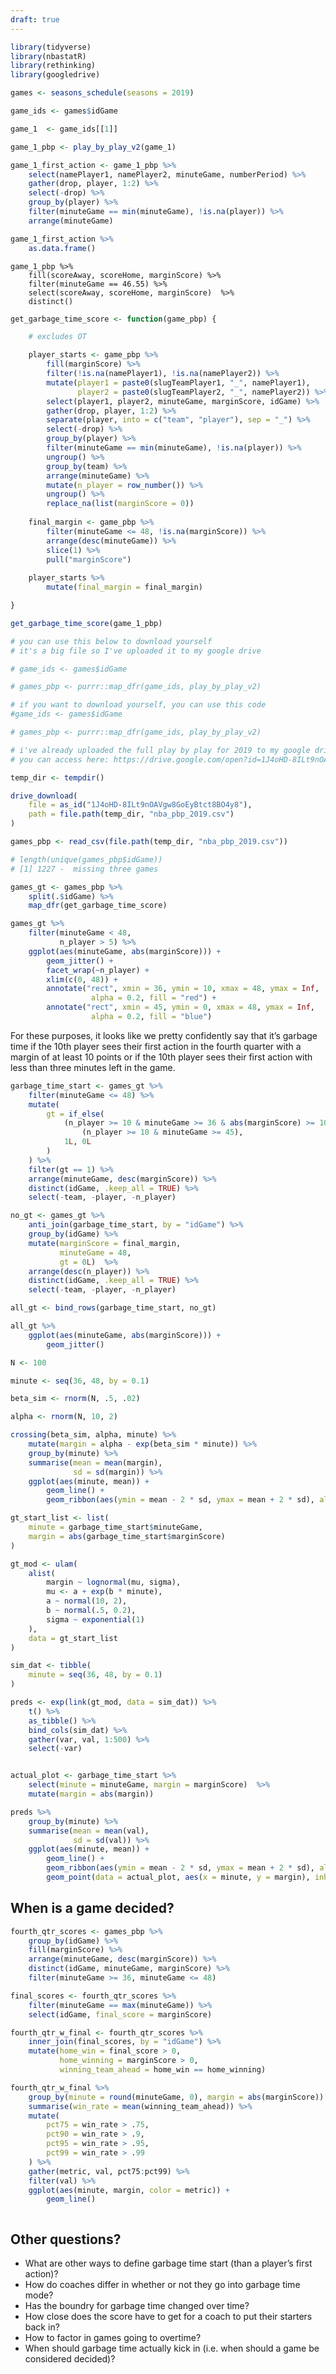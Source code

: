 ```yaml
---
draft: true
---
```


```r

library(tidyverse)
library(nbastatR)
library(rethinking)
library(googledrive)

games <- seasons_schedule(seasons = 2019)

game_ids <- games$idGame

game_1  <- game_ids[[1]]

game_1_pbp <- play_by_play_v2(game_1)
```



```r

game_1_first_action <- game_1_pbp %>%
    select(namePlayer1, namePlayer2, minuteGame, numberPeriod) %>%
    gather(drop, player, 1:2) %>%
    select(-drop) %>%
    group_by(player) %>%
    filter(minuteGame == min(minuteGame), !is.na(player)) %>%
    arrange(minuteGame) 

game_1_first_action %>%
    as.data.frame()
```
```ri

game_1_pbp %>% 
    fill(scoreAway, scoreHome, marginScore) %>%
    filter(minuteGame == 46.55) %>%
    select(scoreAway, scoreHome, marginScore)  %>%
    distinct()

```

```r

get_garbage_time_score <- function(game_pbp) {

    # excludes OT

    player_starts <- game_pbp %>%
        fill(marginScore) %>%
        filter(!is.na(namePlayer1), !is.na(namePlayer2)) %>%
        mutate(player1 = paste0(slugTeamPlayer1, "_", namePlayer1),
               player2 = paste0(slugTeamPlayer2, "_", namePlayer2)) %>%
        select(player1, player2, minuteGame, marginScore, idGame) %>%
        gather(drop, player, 1:2) %>%
        separate(player, into = c("team", "player"), sep = "_") %>%
        select(-drop) %>%
        group_by(player) %>%
        filter(minuteGame == min(minuteGame), !is.na(player)) %>%
        ungroup() %>%
        group_by(team) %>%
        arrange(minuteGame) %>%
        mutate(n_player = row_number()) %>% 
        ungroup() %>%
        replace_na(list(marginScore = 0)) 
        
    final_margin <- game_pbp %>%
        filter(minuteGame <= 48, !is.na(marginScore)) %>% 
        arrange(desc(minuteGame)) %>%
        slice(1) %>%
        pull("marginScore")
        
    player_starts %>%
        mutate(final_margin = final_margin)

}

get_garbage_time_score(game_1_pbp)
```

```r
# you can use this below to download yourself
# it's a big file so I've uploaded it to my google drive 

# game_ids <- games$idGame

# games_pbp <- purrr::map_dfr(game_ids, play_by_play_v2)

# if you want to download yourself, you can use this code
#game_ids <- games$idGame

# games_pbp <- purrr::map_dfr(game_ids, play_by_play_v2)

# i've already uploaded the full play by play for 2019 to my google drive. 
# you can access here: https://drive.google.com/open?id=1J4oHD-8ILt9nOAVgw8GoEyBtct8BO4y8

temp_dir <- tempdir()

drive_download(
    file = as_id("1J4oHD-8ILt9nOAVgw8GoEyBtct8BO4y8"),
    path = file.path(temp_dir, "nba_pbp_2019.csv")
)

games_pbp <- read_csv(file.path(temp_dir, "nba_pbp_2019.csv"))

# length(unique(games_pbp$idGame))
# [1] 1227 -  missing three games

games_gt <- games_pbp %>% 
    split(.$idGame) %>% 
    map_dfr(get_garbage_time_score)
```

```r

games_gt %>%
    filter(minuteGame < 48,
           n_player > 5) %>%
    ggplot(aes(minuteGame, abs(marginScore))) +
        geom_jitter() +
        facet_wrap(~n_player) +
        xlim(c(0, 48)) +
        annotate("rect", xmin = 36, ymin = 10, xmax = 48, ymax = Inf,
                  alpha = 0.2, fill = "red") +
        annotate("rect", xmin = 45, ymin = 0, xmax = 48, ymax = Inf,
                  alpha = 0.2, fill = "blue")

```

For these purposes, it looks like we pretty confidently say that it's garbage time if the 10th player sees their first action in the fourth quarter with a margin of at least 10 points or if the 10th player sees their first action with less than three minutes left in the game. 


```r

garbage_time_start <- games_gt %>%
    filter(minuteGame <= 48) %>%
    mutate(
        gt = if_else(
            (n_player >= 10 & minuteGame >= 36 & abs(marginScore) >= 10) |
                (n_player >= 10 & minuteGame >= 45),
            1L, 0L
        )
    ) %>%
    filter(gt == 1) %>% 
    arrange(minuteGame, desc(marginScore)) %>%
    distinct(idGame, .keep_all = TRUE) %>%
    select(-team, -player, -n_player)

no_gt <- games_gt %>%
    anti_join(garbage_time_start, by = "idGame") %>% 
    group_by(idGame) %>% 
    mutate(marginScore = final_margin,
           minuteGame = 48,
           gt = 0L)  %>% 
    arrange(desc(n_player)) %>% 
    distinct(idGame, .keep_all = TRUE) %>% 
    select(-team, -player, -n_player)

all_gt <- bind_rows(garbage_time_start, no_gt)

all_gt %>%
    ggplot(aes(minuteGame, abs(marginScore))) +
        geom_jitter()
```


```r

N <- 100

minute <- seq(36, 48, by = 0.1)

beta_sim <- rnorm(N, .5, .02)

alpha <- rnorm(N, 10, 2)

crossing(beta_sim, alpha, minute) %>% 
    mutate(margin = alpha - exp(beta_sim * minute)) %>% 
    group_by(minute) %>% 
    summarise(mean = mean(margin),
              sd = sd(margin)) %>% 
    ggplot(aes(minute, mean)) +
        geom_line() +
        geom_ribbon(aes(ymin = mean - 2 * sd, ymax = mean + 2 * sd), alpha = 0.2)

```


```r

gt_start_list <- list(
    minute = garbage_time_start$minuteGame,
    margin = abs(garbage_time_start$marginScore)
)

gt_mod <- ulam(
    alist(
        margin ~ lognormal(mu, sigma),
        mu <- a + exp(b * minute),
        a ~ normal(10, 2),
        b ~ normal(.5, 0.2),
        sigma ~ exponential(1)
    ),
    data = gt_start_list
)

sim_dat <- tibble(
    minute = seq(36, 48, by = 0.1)
)

preds <- exp(link(gt_mod, data = sim_dat)) %>% 
    t() %>%
    as_tibble() %>% 
    bind_cols(sim_dat) %>% 
    gather(var, val, 1:500) %>% 
    select(-var)


actual_plot <- garbage_time_start %>% 
    select(minute = minuteGame, margin = marginScore)  %>% 
    mutate(margin = abs(margin))

preds %>% 
    group_by(minute) %>% 
    summarise(mean = mean(val), 
              sd = sd(val)) %>% 
    ggplot(aes(minute, mean)) +
        geom_line() +
        geom_ribbon(aes(ymin = mean - 2 * sd, ymax = mean + 2 * sd), alpha = 0.2) +
        geom_point(data = actual_plot, aes(x = minute, y = margin), inherit.aes = FALSE)

```

## When is a game decided? 

```r

fourth_qtr_scores <- games_pbp %>%
    group_by(idGame) %>%
    fill(marginScore) %>%
    arrange(minuteGame, desc(marginScore)) %>%
    distinct(idGame, minuteGame, marginScore) %>%
    filter(minuteGame >= 36, minuteGame <= 48)

final_scores <- fourth_qtr_scores %>%
    filter(minuteGame == max(minuteGame)) %>%
    select(idGame, final_score = marginScore)

fourth_qtr_w_final <- fourth_qtr_scores %>%
    inner_join(final_scores, by = "idGame") %>%
    mutate(home_win = final_score > 0,
           home_winning = marginScore > 0,
           winning_team_ahead = home_win == home_winning)

fourth_qtr_w_final %>%
    group_by(minute = round(minuteGame, 0), margin = abs(marginScore)) %>%
    summarise(win_rate = mean(winning_team_ahead)) %>%
    mutate(
        pct75 = win_rate > .75,
        pct90 = win_rate > .9,
        pct95 = win_rate > .95,
        pct99 = win_rate > .99
    ) %>%
    gather(metric, val, pct75:pct99) %>%
    filter(val) %>%
    ggplot(aes(minute, margin, color = metric)) +
        geom_line()



```


## Other questions?

- What are other ways to define garbage time start (than a player's first action)? 
- How do coaches differ in whether or not they go into garbage time mode? 
- Has the boundry for garbage time changed over time? 
- How close does the score have to get for a coach to put their starters back in?
- How to factor in games going to overtime? 
- When should garbage time actually kick in (i.e. when should a game be considered decided)? 

